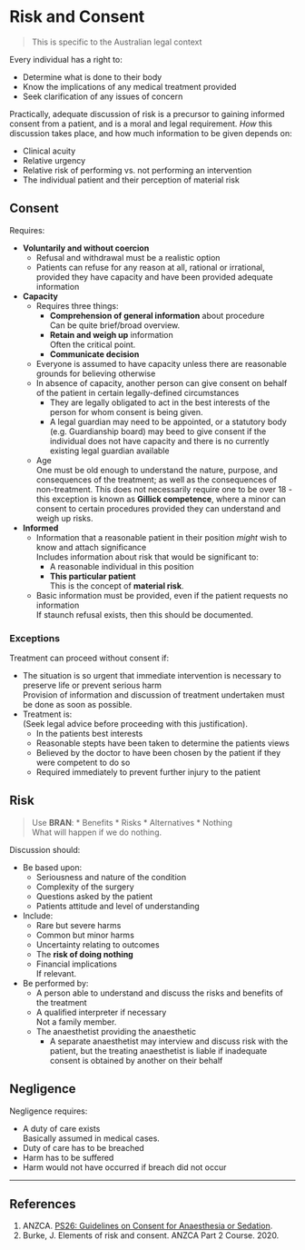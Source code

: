 # Risk and Consent

> This is specific to the Australian legal context

Every individual has a right to:

* Determine what is done to their body
* Know the implications of any medical treatment provided
* Seek clarification of any issues of concern


Practically, adequate discussion of risk is a precursor to gaining informed consent from a patient, and is a moral and legal requirement. *How* this discussion takes place, and how much information to be given depends on:

* Clinical acuity
* Relative urgency
* Relative risk of performing vs. not performing an intervention
* The individual patient and their perception of material risk

## Consent

Requires:

* **Voluntarily and without coercion**  
	* Refusal and withdrawal must be a realistic option
	* Patients can refuse for any reason at all, rational or irrational, provided they have capacity and have been provided adequate information
* **Capacity**  
	* Requires three things:
		* **Comprehension of general information** about procedure  
		Can be quite brief/broad overview.
		* **Retain and weigh up** information  
		Often the critical point.
		* **Communicate decision**
	* Everyone is assumed to have capacity unless there are reasonable grounds for believing otherwise	
	* In absence of capacity, another person can give consent on behalf of the patient in certain legally-defined circumstances  
		* They are legally obligated to act in the best interests of the person for whom consent is being given.
		* A legal guardian may need to be appointed, or a statutory body (e.g. Guardianship board) may beed to give consent if the individual does not have capacity and there is no currently existing legal guardian available
	* Age  
	One must be old enough to understand the nature, purpose, and consequences of the treatment; as well as the consequences of non-treatment. This does not necessarily require one to be over 18 - this exception is known as **Gillick competence**, where a minor can consent to certain procedures provided they can understand and weigh up risks.		
* **Informed**
	* Information that a reasonable patient in their position *might* wish to know and attach significance  
	Includes information about risk that would be significant to:
		* A reasonable individual in this position
		* **This particular patient**  
		This is the concept of **material risk**.
	* Basic information must be provided, even if the patient requests no information  
	If staunch refusal exists, then this should be documented.


### Exceptions

Treatment can proceed without consent if:

* The situation is so urgent that immediate intervention is necessary to preserve life or prevent serious harm  
Provision of information and discussion of treatment undertaken must be done as soon as possible.
* Treatment is:  
(Seek legal advice before proceeding with this justification).
	* In the patients best interests
	* Reasonable stepts have been taken to determine the patients views
	* Believed by the doctor to have been chosen by the patient if they were competent to do so  
	* Required immediately to prevent further injury to the patient

## Risk

> Use **BRAN**:
> * Benefits
> * Risks
> * Alternatives
> * Nothing  
> What will happen if we do nothing.


Discussion should:

* Be based upon:
	* Seriousness and nature of the condition
	* Complexity of the surgery
	* Questions asked by the patient
	* Patients attitude and level of understanding
* Include:
	* Rare but severe harms
	* Common but minor harms
	* Uncertainty relating to outcomes
	* The **risk of doing nothing**
	* Financial implications  
	If relevant.
* Be performed by:
	* A person able to understand and discuss the risks and benefits of the treatment
	* A qualified interpreter if necessary  
	Not a family member.
	* The anaesthetist providing the anaesthetic
		* A separate anaesthetist may interview and discuss risk with the patient, but the treating anaesthetist is liable if inadequate consent is obtained by another on their behalf


## Negligence

Negligence requires:

* A duty of care exists  
Basically assumed in medical cases.
* Duty of care has to be breached
* Harm has to be suffered
* Harm would not have occurred if breach did not occur


---

## References

1. ANZCA. [PS26: Guidelines on Consent for Anaesthesia or Sedation](http://www.anzca.edu.au/Documents/ps26-2005-guidelines-on-consent-for-anaesthesia-or.pdf).
2. Burke, J. Elements of risk and consent. ANZCA Part 2 Course. 2020.
